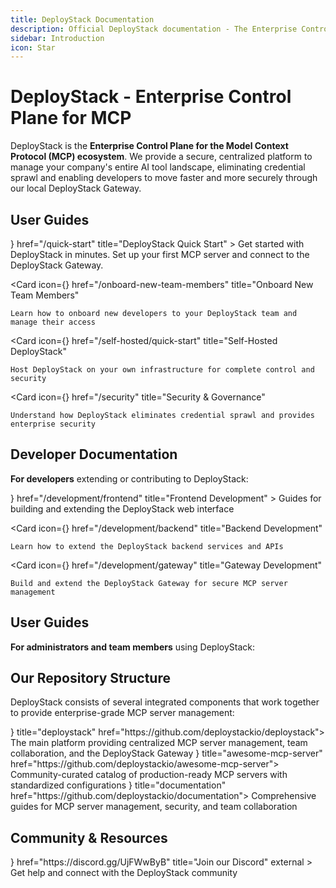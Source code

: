 ```yaml
---
title: DeployStack Documentation
description: Official DeployStack documentation - The Enterprise Control Plane for MCP servers. Secure, centralized management of your organization's AI tool landscape with the DeployStack Gateway.
sidebar: Introduction
icon: Star
---
```



# DeployStack - Enterprise Control Plane for MCP

DeployStack is the **Enterprise Control Plane for the Model Context Protocol (MCP) ecosystem**. We provide a secure, centralized platform to manage your company's entire AI tool landscape, eliminating credential sprawl and enabling developers to move faster and more securely through our local DeployStack Gateway.

## User Guides

<Cards>
  <Card 
    icon={<Terminal />} 
    href="/quick-start" 
    title="DeployStack Quick Start"
  >
    Get started with DeployStack in minutes. Set up your first MCP server and connect to the DeployStack Gateway.
  </Card>

  <Card 
    icon={<Users />} 
    href="/onboard-new-team-members" 
    title="Onboard New Team Members"
  >
    Learn how to onboard new developers to your DeployStack team and manage their access
  </Card>  

  <Card 
    icon={<Server />} 
    href="/self-hosted/quick-start"
    title="Self-Hosted DeployStack"
  >
    Host DeployStack on your own infrastructure for complete control and security
  </Card>  
  
  <Card 
    icon={<Shield />} 
    href="/security" 
    title="Security & Governance"
  >
    Understand how DeployStack eliminates credential sprawl and provides enterprise security
  </Card>
</Cards>

## Developer Documentation

**For developers** extending or contributing to DeployStack:

<Cards>
  <Card 
    icon={<Code2 />} 
    href="/development/frontend" 
    title="Frontend Development"
  >
    Guides for building and extending the DeployStack web interface
  </Card>
  
  <Card 
    icon={<Code2 />} 
    href="/development/backend" 
    title="Backend Development"
  >
    Learn how to extend the DeployStack backend services and APIs
  </Card>
  
  <Card 
    icon={<Plug />} 
    href="/development/gateway" 
    title="Gateway Development"
  >
    Build and extend the DeployStack Gateway for secure MCP server management
  </Card>
</Cards>

## User Guides

**For administrators and team members** using DeployStack:



## Our Repository Structure

DeployStack consists of several integrated components that work together to provide enterprise-grade MCP server management:

<Cards>
<Card icon={<Container className="text-primary" />} title="deploystack" href="https://github.com/deploystackio/deploystack">
The main platform providing centralized MCP server management, team collaboration, and the DeployStack Gateway
</Card>
<Card icon={<BookOpenText className="text-primary" />} title="awesome-mcp-server" href="https://github.com/deploystackio/awesome-mcp-server">
Community-curated catalog of production-ready MCP servers with standardized configurations
</Card>
<Card icon={<FileText className="text-primary" />} title="documentation" href="https://github.com/deploystackio/documentation">
Comprehensive guides for MCP server management, security, and team collaboration
</Card>
</Cards>

## Community & Resources

<Cards>
  <Card 
    icon={<Users />} 
    href="https://discord.gg/UjFWwByB" 
    title="Join our Discord"
    external
  >
    Get help and connect with the DeployStack community
  </Card>

</Cards>
